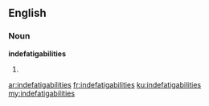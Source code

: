 ==English==

===Noun===
'''indefatigabilities'''

# {{plural of|indefatigability}}

[[ar:indefatigabilities]]
[[fr:indefatigabilities]]
[[ku:indefatigabilities]]
[[my:indefatigabilities]]